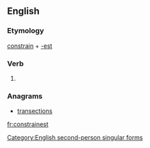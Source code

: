 ==English==

===Etymology===
[[constrain]] + [[-est]]

===Verb===
{{en-verb form}}

# {{context|archaic|lang=en}} {{form of|Second-person singular simple present form|constrain}}

===Anagrams===
* [[transections#English|transections]]

[[Category:English second-person singular forms]]

[[fr:constrainest]]